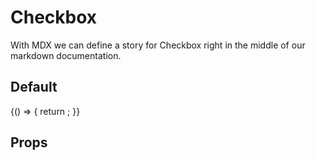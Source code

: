 
<Meta title="Components|Inputs/Checkbox " component={Checkbox} />

# Checkbox

With MDX we can define a story for Checkbox right in the middle of our
markdown documentation.

## Default

<Preview>
  <Story name="Simple">
    {() => {
      return <Checkbox label="GeneeUI Works!" />;
    }}
  </Story>
</Preview>

## Props

<Props of={Checkbox} />
